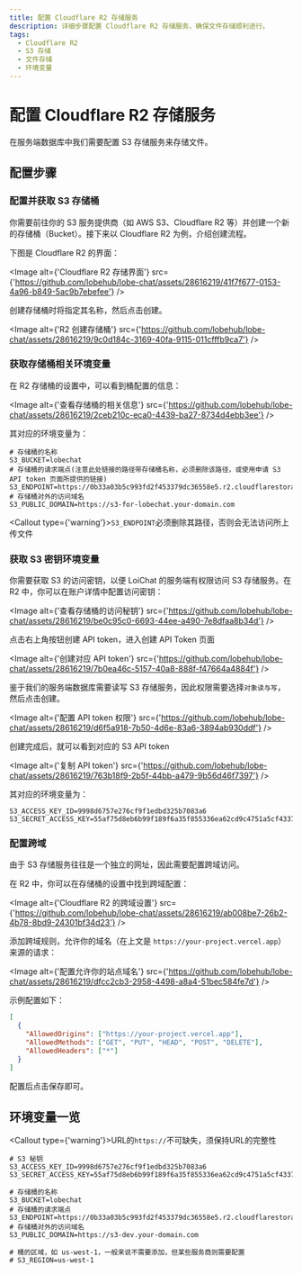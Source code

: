 ```yaml
---
title: 配置 Cloudflare R2 存储服务
description: 详细步骤配置 Cloudflare R2 存储服务，确保文件存储顺利进行。
tags:
  - Cloudflare R2
  - S3 存储
  - 文件存储
  - 环境变量
---
```


# 配置 Cloudflare R2 存储服务

在服务端数据库中我们需要配置 S3 存储服务来存储文件。

## 配置步骤

<Steps>

### 配置并获取 S3 存储桶

你需要前往你的 S3 服务提供商（如 AWS S3、Cloudflare R2 等）并创建一个新的存储桶（Bucket）。接下来以 Cloudflare R2 为例，介绍创建流程。

下图是 Cloudflare R2 的界面：

<Image
  alt={'Cloudflare R2 存储界面'}
  src={'https://github.com/lobehub/lobe-chat/assets/28616219/41f7f677-0153-4a96-b849-5ac9b7ebefee'}
/>

创建存储桶时将指定其名称，然后点击创建。

<Image
  alt={'R2 创建存储桶'}
  src={'https://github.com/lobehub/lobe-chat/assets/28616219/9c0d184c-3169-40fa-9115-011cfffb9ca7'}
/>

### 获取存储桶相关环境变量

在 R2 存储桶的设置中，可以看到桶配置的信息：

<Image
  alt={'查看存储桶的相关信息'}
  src={'https://github.com/lobehub/lobe-chat/assets/28616219/2ceb210c-eca0-4439-ba27-8734d4ebb3ee'}
/>

其对应的环境变量为：

```shell
# 存储桶的名称
S3_BUCKET=lobechat
# 存储桶的请求端点(注意此处链接的路径带存储桶名称，必须删除该路径，或使用申请 S3 API token 页面所提供的链接)
S3_ENDPOINT=https://0b33a03b5c993fd2f453379dc36558e5.r2.cloudflarestorage.com
# 存储桶对外的访问域名
S3_PUBLIC_DOMAIN=https://s3-for-lobechat.your-domain.com
```

<Callout type={'warning'}>`S3_ENDPOINT`必须删除其路径，否则会无法访问所上传文件</Callout>

### 获取 S3 密钥环境变量

你需要获取 S3 的访问密钥，以便 LoiChat 的服务端有权限访问 S3 存储服务。在 R2 中，你可以在账户详情中配置访问密钥：

<Image
  alt={'查看存储桶的访问秘钥'}
  src={'https://github.com/lobehub/lobe-chat/assets/28616219/be0c95c0-6693-44ee-a490-7e8dfaa8b34d'}
/>

点击右上角按钮创建 API token，进入创建 API Token 页面

<Image
  alt={'创建对应 API token'}
  src={'https://github.com/lobehub/lobe-chat/assets/28616219/7b0ea46c-5157-40a8-888f-f47664a4884f'}
/>

鉴于我们的服务端数据库需要读写 S3 存储服务，因此权限需要选择`对象读与写`，然后点击创建。

<Image
  alt={'配置 API token 权限'}
  src={'https://github.com/lobehub/lobe-chat/assets/28616219/d6f5a918-7b50-4d6e-83a6-3894ab930ddf'}
/>

创建完成后，就可以看到对应的 S3 API token

<Image
  alt={'复制 API token'}
  src={'https://github.com/lobehub/lobe-chat/assets/28616219/763b18f9-2b5f-44bb-a479-9b56d46f7397'}
/>

其对应的环境变量为：

```shell
S3_ACCESS_KEY_ID=9998d6757e276cf9f1edbd325b7083a6
S3_SECRET_ACCESS_KEY=55af75d8eb6b99f189f6a35f855336ea62cd9c4751a5cf4337c53c1d3f497ac2
```

### 配置跨域

由于 S3 存储服务往往是一个独立的网址，因此需要配置跨域访问。

在 R2 中，你可以在存储桶的设置中找到跨域配置：

<Image
  alt={'Cloudflare R2 的跨域设置'}
  src={'https://github.com/lobehub/lobe-chat/assets/28616219/ab008be7-26b2-4b78-8bd9-24301bf34d23'}
/>

添加跨域规则，允许你的域名（在上文是 `https://your-project.vercel.app`）来源的请求：

<Image
  alt={'配置允许你的站点域名'}
  src={'https://github.com/lobehub/lobe-chat/assets/28616219/dfcc2cb3-2958-4498-a8a4-51bec584fe7d'}
/>

示例配置如下：

```json
[
  {
    "AllowedOrigins": ["https://your-project.vercel.app"],
    "AllowedMethods": ["GET", "PUT", "HEAD", "POST", "DELETE"],
    "AllowedHeaders": ["*"]
  }
]
```

配置后点击保存即可。

</Steps>

## 环境变量一览

<Callout type={'warning'}>URL的`https://`不可缺失，须保持URL的完整性</Callout>

```shell
# S3 秘钥
S3_ACCESS_KEY_ID=9998d6757e276cf9f1edbd325b7083a6
S3_SECRET_ACCESS_KEY=55af75d8eb6b99f189f6a35f855336ea62cd9c4751a5cf4337c53c1d3f497ac2

# 存储桶的名称
S3_BUCKET=lobechat
# 存储桶的请求端点
S3_ENDPOINT=https://0b33a03b5c993fd2f453379dc36558e5.r2.cloudflarestorage.com
# 存储桶对外的访问域名
S3_PUBLIC_DOMAIN=https://s3-dev.your-domain.com

# 桶的区域，如 us-west-1，一般来说不需要添加，但某些服务商则需要配置
# S3_REGION=us-west-1
```
